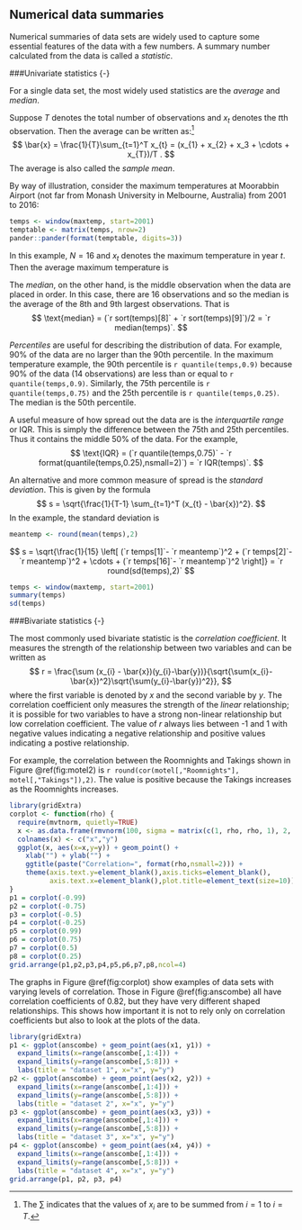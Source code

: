 ## Numerical data summaries

Numerical summaries of data sets are widely used to capture some essential features of the data with a few numbers. A summary number calculated from the data is called a *statistic*.

###Univariate statistics {-}

For a single data set, the most widely used statistics are the *average* and *median*.

Suppose $T$ denotes the total number of observations and $x_t$ denotes the $t$th observation. Then the average can be written as:^[The $\sum$ indicates that the values of $x_{i}$ are to be summed from $i=1$ to $i=T$.]
$$ 
 \bar{x} = \frac{1}{T}\sum_{t=1}^T x_{t} = (x_{1} + x_{2} + x_3 + \cdots + x_{T})/T .
$$ 
The average is also called the *sample mean*.


By way of illustration, consider the maximum temperatures at Moorabbin Airport (not far from Monash University in Melbourne, Australia) from 2001 to 2016:

```r
temps <- window(maxtemp, start=2001)
temptable <- matrix(temps, nrow=2)
pander::pander(format(temptable, digits=3))
```

In this example, $N=16$ and $x_{t}$ denotes the maximum temperature in year $t$. Then the average maximum temperature is
\begin{align*}
\bar{x} & = \frac{1}{16}\sum_{t=1}^{16} x_{t} \\
        & = (x_{1} + x_{2} + x_{3} + \dots + x_{16})/16 \\
        & = (`r temps[1]` + `r temps[2]` + `r temps[3]` + \dots + 
        `r temps[14]` + `r temps[15]` + `r temps[16]`)/16 \\
        & = `r sum(temps)`/16  = `r round(mean(temps),2)` \text{ degrees Celsius}.
\end{align*}

The *median*, on the other hand, is the middle observation when the data are placed in order. In this case, there are 16 observations and so the median is the average of the 8th and 9th largest observations. That is
$$ 
 \text{median} = (`r sort(temps)[8]` + `r sort(temps)[9]`)/2 
               = `r median(temps)`.
$$

*Percentiles* are useful for describing the distribution of data. For example, 90% of the data are no larger than the 90th percentile. In the maximum temperature example, the 90th percentile is 
 `r quantile(temps,0.9)`
because 90% of the data (14 observations) are less than or equal to 
 `r quantile(temps,0.9)`. 
Similarly, the 75th percentile is `r quantile(temps,0.75)` and the 25th percentile is `r quantile(temps,0.25)`. The median is the 50th percentile.

A useful measure of how spread out the data are is the *interquartile range* or IQR. This is simply the difference between the 75th and 25th percentiles. Thus it contains the middle 50% of the data. For the example,
$$ 
 \text{IQR} = (`r quantile(temps,0.75)` - 
 `r format(quantile(temps,0.25),nsmall=2)`) = 
 `r IQR(temps)`. 
$$

An alternative and more common measure of spread is the *standard deviation*. This is given by the formula
$$ 
  s = \sqrt{\frac{1}{T-1} \sum_{t=1}^T (x_{t} - \bar{x})^2}. 
$$
In the example, the standard deviation is
```r
meantemp <- round(mean(temps),2)
```
$$ 
  s = \sqrt{\frac{1}{15} \left[ 
  (`r temps[1]`- `r meantemp`)^2 + 
  (`r temps[2]`- `r meantemp`)^2 + 
  \cdots + 
  (`r temps[16]`- `r meantemp`)^2 \right]} 
  = `r round(sd(temps),2)`
$$

```r
temps <- window(maxtemp, start=2001)
summary(temps)
sd(temps)
```

###Bivariate statistics {-}

The most commonly used bivariate statistic is the *correlation coefficient*. It measures the strength of the relationship between two variables and can be written as
$$ 
  r = \frac{\sum (x_{i} - \bar{x})(y_{i}-\bar{y})}{\sqrt{\sum(x_{i}-\bar{x})^2}\sqrt{\sum(y_{i}-\bar{y})^2}}, 
$$
where the first variable is denoted by $x$ and the second variable by $y$. The correlation coefficient only measures the strength of the *linear* relationship; it is possible for two variables to have a strong non-linear relationship but low correlation coefficient. The value of $r$ always lies between -1 and 1 with negative values indicating a negative relationship and positive values indicating a postive relationship.

For example, the correlation between the Roomnights and Takings shown in Figure \@ref(fig:motel2) is 
  `r round(cor(motel[,"Roomnights"], motel[,"Takings"]),2)`. 
The value is positive because the Takings increases as the Roomnights increases. 

```r
library(gridExtra)
corplot <- function(rho) {
  require(mvtnorm, quietly=TRUE)
  x <- as.data.frame(rmvnorm(100, sigma = matrix(c(1, rho, rho, 1), 2, 2)))
  colnames(x) <- c("x","y")
  ggplot(x, aes(x=x,y=y)) + geom_point() +
    xlab("") + ylab("") + 
    ggtitle(paste("Correlation=", format(rho,nsmall=2))) + 
    theme(axis.text.y=element_blank(),axis.ticks=element_blank(),
          axis.text.x=element_blank(),plot.title=element_text(size=10))
}
p1 = corplot(-0.99)
p2 = corplot(-0.75)
p3 = corplot(-0.5)
p4 = corplot(-0.25)
p5 = corplot(0.99)
p6 = corplot(0.75)
p7 = corplot(0.5)
p8 = corplot(0.25)
grid.arrange(p1,p2,p3,p4,p5,p6,p7,p8,ncol=4)
```

The graphs in Figure \@ref(fig:corplot) show examples of data sets with varying levels of correlation.  Those in Figure \@ref(fig:anscombe) all have correlation coefficients of 0.82, but they have very different shaped relationships. This shows how important it is not to rely only on correlation coefficients but also to look at the plots of the data.

```r
library(gridExtra)
p1 <- ggplot(anscombe) + geom_point(aes(x1, y1)) +
  expand_limits(x=range(anscombe[,1:4])) +
  expand_limits(y=range(anscombe[,5:8])) +
  labs(title = "dataset 1", x="x", y="y")
p2 <- ggplot(anscombe) + geom_point(aes(x2, y2)) +
  expand_limits(x=range(anscombe[,1:4])) +
  expand_limits(y=range(anscombe[,5:8])) +
  labs(title = "dataset 2", x="x", y="y")
p3 <- ggplot(anscombe) + geom_point(aes(x3, y3)) +
  expand_limits(x=range(anscombe[,1:4])) +
  expand_limits(y=range(anscombe[,5:8])) +
  labs(title = "dataset 3", x="x", y="y")
p4 <- ggplot(anscombe) + geom_point(aes(x4, y4)) +
  expand_limits(x=range(anscombe[,1:4])) +
  expand_limits(y=range(anscombe[,5:8])) +
  labs(title = "dataset 4", x="x", y="y")
grid.arrange(p1, p2, p3, p4)
```
